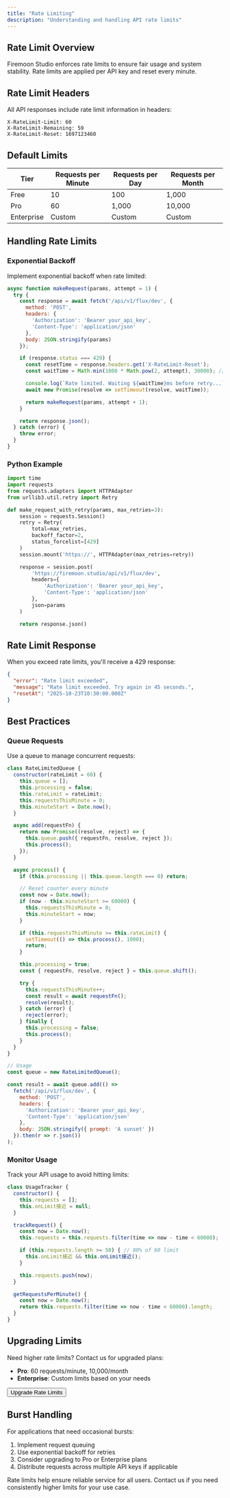 ```yaml
---
title: "Rate Limiting"
description: "Understanding and handling API rate limits"
---
```


## Rate Limit Overview

Firemoon Studio enforces rate limits to ensure fair usage and system stability. Rate limits are applied per API key and reset every minute.

## Rate Limit Headers

All API responses include rate limit information in headers:

```
X-RateLimit-Limit: 60
X-RateLimit-Remaining: 59
X-RateLimit-Reset: 1697123460
```

## Default Limits

| Tier | Requests per Minute | Requests per Day | Requests per Month |
|------|-------------------|------------------|-------------------|
| Free | 10 | 100 | 1,000 |
| Pro | 60 | 1,000 | 10,000 |
| Enterprise | Custom | Custom | Custom |

## Handling Rate Limits

### Exponential Backoff

Implement exponential backoff when rate limited:

```javascript
async function makeRequest(params, attempt = 1) {
  try {
    const response = await fetch('/api/v1/flux/dev', {
      method: 'POST',
      headers: {
        'Authorization': 'Bearer your_api_key',
        'Content-Type': 'application/json'
      },
      body: JSON.stringify(params)
    });

    if (response.status === 429) {
      const resetTime = response.headers.get('X-RateLimit-Reset');
      const waitTime = Math.min(1000 * Math.pow(2, attempt), 30000); // Max 30s

      console.log(`Rate limited. Waiting ${waitTime}ms before retry...`);
      await new Promise(resolve => setTimeout(resolve, waitTime));

      return makeRequest(params, attempt + 1);
    }

    return response.json();
  } catch (error) {
    throw error;
  }
}
```

### Python Example

```python
import time
import requests
from requests.adapters import HTTPAdapter
from urllib3.util.retry import Retry

def make_request_with_retry(params, max_retries=3):
    session = requests.Session()
    retry = Retry(
        total=max_retries,
        backoff_factor=2,
        status_forcelist=[429]
    )
    session.mount('https://', HTTPAdapter(max_retries=retry))

    response = session.post(
        'https://firemoon.studio/api/v1/flux/dev',
        headers={
            'Authorization': 'Bearer your_api_key',
            'Content-Type': 'application/json'
        },
        json=params
    )

    return response.json()
```

## Rate Limit Response

When you exceed rate limits, you'll receive a 429 response:

```json
{
  "error": "Rate limit exceeded",
  "message": "Rate limit exceeded. Try again in 45 seconds.",
  "resetAt": "2025-10-23T10:30:00.000Z"
}
```

## Best Practices

### Queue Requests
Use a queue to manage concurrent requests:

```javascript
class RateLimitedQueue {
  constructor(rateLimit = 60) {
    this.queue = [];
    this.processing = false;
    this.rateLimit = rateLimit;
    this.requestsThisMinute = 0;
    this.minuteStart = Date.now();
  }

  async add(requestFn) {
    return new Promise((resolve, reject) => {
      this.queue.push({ requestFn, resolve, reject });
      this.process();
    });
  }

  async process() {
    if (this.processing || this.queue.length === 0) return;

    // Reset counter every minute
    const now = Date.now();
    if (now - this.minuteStart >= 60000) {
      this.requestsThisMinute = 0;
      this.minuteStart = now;
    }

    if (this.requestsThisMinute >= this.rateLimit) {
      setTimeout(() => this.process(), 1000);
      return;
    }

    this.processing = true;
    const { requestFn, resolve, reject } = this.queue.shift();

    try {
      this.requestsThisMinute++;
      const result = await requestFn();
      resolve(result);
    } catch (error) {
      reject(error);
    } finally {
      this.processing = false;
      this.process();
    }
  }
}

// Usage
const queue = new RateLimitedQueue();

const result = await queue.add(() =>
  fetch('/api/v1/flux/dev', {
    method: 'POST',
    headers: {
      'Authorization': 'Bearer your_api_key',
      'Content-Type': 'application/json'
    },
    body: JSON.stringify({ prompt: 'A sunset' })
  }).then(r => r.json())
);
```

### Monitor Usage
Track your API usage to avoid hitting limits:

```javascript
class UsageTracker {
  constructor() {
    this.requests = [];
    this.onLimit接近 = null;
  }

  trackRequest() {
    const now = Date.now();
    this.requests = this.requests.filter(time => now - time < 60000);

    if (this.requests.length >= 50) { // 80% of 60 limit
      this.onLimit接近 && this.onLimit接近();
    }

    this.requests.push(now);
  }

  getRequestsPerMinute() {
    const now = Date.now();
    return this.requests.filter(time => now - time < 60000).length;
  }
}
```

## Upgrading Limits

Need higher rate limits? Contact us for upgraded plans:

- **Pro**: 60 requests/minute, 10,000/month
- **Enterprise**: Custom limits based on your needs

<Button href="mailto:contact@firemoon.studio">
  Upgrade Rate Limits
</Button>

## Burst Handling

For applications that need occasional bursts:

1. Implement request queuing
2. Use exponential backoff for retries
3. Consider upgrading to Pro or Enterprise plans
4. Distribute requests across multiple API keys if applicable

<Note>
  Rate limits help ensure reliable service for all users. Contact us if you need consistently higher limits for your use case.
</Note>
